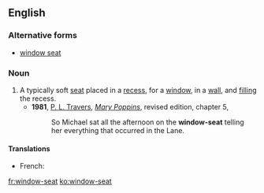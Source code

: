 ==English==
===Alternative forms===
*[[window seat]]
===Noun===
{{en-noun|head=[[window]]-[[seat]]}}
#A typically soft [[seat]] placed in a [[recess]], for a [[window]], in a [[wall]], and [[fill]]ing the recess.
#*'''1981''', [[w:P. L. Travers|P. L. Travers]], [[w:Mary Poppins|''Mary Poppins'']], revised edition, chapter 5,
#*:So Michael sat all the afternoon on the '''window-seat''' telling her everything that occurred in the Lane.
====Translations====
{{trans-top}}
* French: {{t+|fr|coussiège|m}}
{{trans-mid}}
{{trans-bottom}}

[[fr:window-seat]]
[[ko:window-seat]]